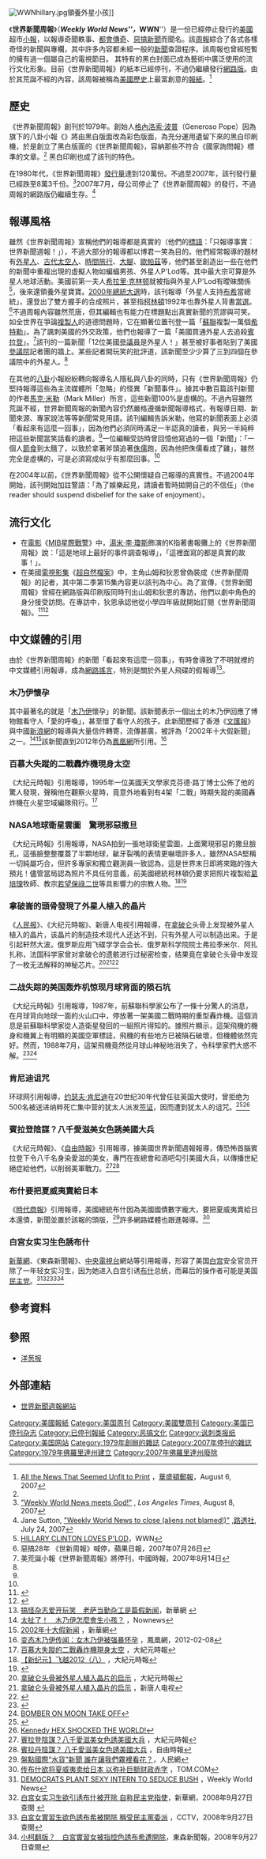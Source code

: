 {{noteTA
|1=zh-hans:希拉里;zh-hk:希拉莉;zh-tw:希拉蕊;
|2=zh-hans:布什;zh-hk:布殊;zh-tw:布希;
}}
[[File:WWNhillary.jpg|thumb]]領養外星小孩]]

《'''世界新聞周報'''》（'''''Weekly World News'''''，'''''WWN'''''）是一份已經停止發行的[[美國|美國]]超市[[小報|小報]]，以報導奇聞軼事、[[都會傳奇|都會傳奇]]、[[惡搞|惡搞新聞]]而聞名。該[[周報|周報]]綜合了各式各樣奇怪的新聞與專欄，其中許多內容都未經一般的[[新聞|新聞]]查證程序。該周報也曾經短暫的擁有過一個屬自己的電視節目。 其特有的黑白封面已成為藝術中廣泛使用的流行文化形象。目前《世界新聞周報》的紙本已經停刊，不過仍繼續發行[[網站|網路版]]。由於其荒誕不經的內容，該周報被稱為[[美國歷史|美國歷史]]上最富創意的[[報紙|報紙]]。<ref name="WP-8-06-07">[http://www.washingtonpost.com/wp-dyn/content/article/2007/08/06/AR2007080601293_pf.html All the News That Seemed Unfit to Print] {{Wayback|url=http://www.washingtonpost.com/wp-dyn/content/article/2007/08/06/AR2007080601293_pf.html |date=20220126214352 }}，[[華盛頓郵報|華盛頓郵報]]，August 6, 2007</ref>

== 歷史 ==
《世界新聞周報》創刊於1979年。創始人[[格內洛索·波普|格內洛索·波普]]（Generoso Pope）因為旗下的八卦小報《{{link-en|國家詢問報|The National Enquirer}}》將由黑白版面改為彩色版面，為充分運用遺留下來的黑白印刷機，於是創立了黑白版面的《世界新聞周報》，容納那些不符合《國家詢問報》標準的文章。<ref name="WP-8-06-07"/> 黑白印刷也成了該刊的特色。

在1980年代，《世界新聞周報》[[發行量|發行量]]達到120萬份。不過至2007年，該刊發行量已經跌至8萬3千份。<ref name="latimes">[http://www.latimes.com/news/printedition/suncommentary/la-oe-miller8aug08,1,2585103.story?coll=la-headlines-suncomment&ctrack=4&cset=true "Weekly World News meets God!"] {{Wayback|url=http://www.latimes.com/news/printedition/suncommentary/la-oe-miller8aug08,1,2585103.story?coll=la-headlines-suncomment&ctrack=4&cset=true |date=20110522061630 }}, ''Los Angeles Times'', August 8, 2007</ref>2007年7月，母公司{{link-en|美國媒體公司|American Media (publisher)}}停止了《世界新聞周報》的發行，不過周報的網路版仍繼續生存。<ref>Jane Sutton, [http://www.reuters.com/article/industryNews/idUSN7O23037320070724 "Weekly World News to close (aliens not blamed!)"] {{Wayback|url=http://www.reuters.com/article/industryNews/idUSN7O23037320070724 |date=20210904132625 }},[[路透社|路透社]], July 24, 2007</ref>

== 報導風格 ==
雖然《世界新聞周報》宣稱他們的報導都是真實的（他們的[[標語|標語]]：「只報導事實：世界新聞週報！」），不過大部分的報導都以博君一笑為目的。他們經常報導的題材有[[外星人|外星人]]、[[古代太空人|古代太空人]]、[[時間旅行|時間旅行]]、[[大腳怪|大腳]]、[[歐帕茲|歐帕茲]]等，他們甚至創造出一些在他們的新聞中重複出現的虛擬人物如蝙蝠男孩、外星人P'Lod等。其中最大宗可算是外星人地球活動。美國前第一夫人[[希拉里·克林顿|希拉里·克林顿]]就被指與外星人P'Lod有曖昧關係<ref name="plod">[https://web.archive.org/web/20060518045318/http://www.weeklyworldnews.com/features/aliens/58960 HILLARY CLINTON LOVES P'LOD]，WWN</ref>，後來還領養外星寶寶。[[2000年美國總統選舉|2000年總統大選]]時，該刊報導「外星人支持[[喬治·沃克·布希|布希]]當總統」，還登出了雙方握手的合成照片，甚至指[[比爾·柯林頓|柯林頓]]1992年也靠外星人背書[[1992年美國總統選舉|當選]]。<ref>惡搞28年 《世新周報》喊停，蘋果日報，2007年07月26日</ref>不過周報內容雖然荒唐，但其編輯也有能力在標題點出真實新聞的荒謬與可笑。如全世界在爭論[[複製人|複製人]]的道德問題時，它在顯著位置刊登一篇「[[蘇聯|蘇聯]]複製一萬個[[希特勒|希特勒]]」。為了諷刺美國的外交政策，他們也報導了一篇「美國買通外星人去追殺[[賓拉登|賓拉登]]」。<ref>美荒誕小報《世界新聞周報》將停刊，中國時報，2007年8月14日</ref>該刊的一篇新聞「12位美國[[參議員|參議員]]是外星人！」甚至被好事者貼到了美國[[參議院|參議院]]記者團的牆上。某些記者開玩笑的批評道，該新聞至少少算了三到四個在參議院中的外星人。<ref name="WP-8-06-07" />

在其他的[[八卦|八卦]]小報紛紛轉向報導名人隱私與八卦的同時，只有《世界新聞周報》仍堅持報導這些為主流媒體所「忽略」的怪異「新聞事件」。據其中數百篇該刊新聞的作者[[馬克·米勒|馬克·米勒]]（Mark Miller）所言，這些新聞100%是虛構的。不過內容雖然荒誕不經，世界新聞周報的新聞內容仍然嚴格遵循新聞報導格式，有報導日期、新聞來源、專家說法等等新聞常見用語。該刊編輯告訴米勒，他寫的新聞表面上必須「看起來有這麼一回事」，因為他們必須同時滿足一半認真的讀者，與另一半純粹把這些新聞當笑話看的讀者。<ref name="latimes" />一位編輯受訪時曾回憶他寫過的一個「新聞」：「一個人[[節食|節食]]到太餓了，以致於拿著斧頭追著[[侏儒|侏儒]]跑，因為他把侏儒看成了雞」，雖然完全是虛構的，可是必須寫成似乎有那麼回事。<ref name="WP-8-06-07" />

在2004年以前，《世界新聞周報》從不公開懷疑自己報導的真實性。不過2004年開始，該刊開始加註警語：「為了娛樂起見，請讀者暫時拋開自己的不信任」（the reader should suspend disbelief for the sake of enjoyment）。

== 流行文化 ==
*在[[電影|電影]]《[[MIB星際戰警|MIB星際戰警]]》中，[[湯米·李·瓊斯|湯米·李·瓊斯]]飾演的K指著書報攤上的《世界新聞周報》說：「這是地球上最好的事件調查報導」，「這裡面寫的都是真實的故事！」。
*在美國[[電視影集|電視影集]]《[[超自然檔案|超自然檔案]]》中，主角山姆和狄恩曾偽裝成《世界新聞周報》的記者，其中第二季第15集內容更以該刊為中心。為了宣傳，《世界新聞周報》曾經在網路版與印刷版同時刊出山姆和狄恩的專訪，他們以劇中角色的身分接受訪問。在專訪中，狄恩承認他從小學四年級就開始訂閱《世界新聞周報》。<ref>{{Cite web |url=http://www.weeklyworldnews.com/ |title=2007年2月18日WWN頭版 |accessdate=2007年2月19日 |archive-date=2007年2月19日 |archive-url=https://web.archive.org/web/20070219065941/http://www.weeklyworldnews.com/ |dead-url=no }}</ref><ref>{{Cite web |url=http://www.devotedfansnetwork.com/forums/showthread.php?t=31581 |title=專訪內容 |access-date=2008-09-16 |archive-date=2007-03-19 |archive-url=https://web.archive.org/web/20070319042052/http://www.devotedfansnetwork.com/forums/showthread.php?t=31581 }}</ref>

== 中文媒體的引用 ==
由於《世界新聞周報》的新聞「看起來有這麼一回事」，有時會導致了不明就裡的中文媒體引用報導，成為[[網路謠言|網路謠言]]，特別是關於外星人飛碟的假報導<ref>[http://news.xinhuanet.com/newmedia/2003-10/20/content_1131920.htm 搞怪杂志爱开玩笑　老萨当勤杂工是篇假新闻]，新華網 {{Wayback|url=http://news.xinhuanet.com/newmedia/2003-10/20/content_1131920.htm |date=20050316221144 }}</ref>。

===木乃伊懷孕===
其中最著名的就是「[[木乃伊|木乃伊]]懷孕」的新聞。該新聞表示一個出土的木乃伊回應了博物館看守人「愛的呼喚」，甚至懷了看守人的孩子。此新聞歷經了香港《[[文汇报_(香港)|文匯報]]》與中國[[新浪網|新浪網]]的報導與大量信件轉寄，流傳甚廣，被評為「2002年十大假新聞」之一。<ref>[http://www.ettoday.com/2002/11/06/521-1371996.htm 太扯了！　木乃伊怎麼會生小孩？] {{Wayback|url=http://www.ettoday.com/2002/11/06/521-1371996.htm |date=20090227093449 }}，Nownews</ref><ref>[http://news.xinhuanet.com/newmedia/2005-06/14/content_3083041_9.htm 2002年十大假新闻] {{Wayback|url=http://news.xinhuanet.com/newmedia/2005-06/14/content_3083041_9.htm |date=20120915011123 }}，新華網</ref>該新聞直到2012年仍為[[鳳凰網|鳳凰網]]所引用。<ref>[http://tech.ifeng.com/discovery/detail_2012_02/08/12371820_21.shtml 变态木乃伊传闻：女木乃伊被强暴怀孕] {{Wayback|url=http://tech.ifeng.com/discovery/detail_2012_02/08/12371820_21.shtml |date=20190712101731 }}，鳳凰網，2012-02-08</ref>

===百慕大失蹤的二戰轟炸機現身太空===
《大纪元時報》引用報導，1995年一位美國天文學家克芬德·路丁博士公佈了他的驚人發現，聲稱他在觀察火星時，竟意外地看到有4架「二戰」時期失蹤的美國轟炸機在火星空域編隊飛行。<ref>[http://www.epochtimes.com/b5/7/7/26/n1784245.htm 百慕大失蹤的二戰轟炸機現身太空] {{Wayback|url=http://www.epochtimes.com/b5/7/7/26/n1784245.htm |date=20201108042302 }}，大紀元時報</ref>

===NASA地球衛星雲圖　驚現邪惡撒旦===
《大纪元時報》引用報導，NASA拍到一張地球衛星雲圖，上面驚現邪惡的撒旦臉孔，這張臉整整覆蓋了半顆地球，齜牙裂嘴的表情更嚇壞許多人，雖然NASA堅稱一切純屬巧合，但許多專家和獨立觀測員一致認為，這是世界末日即將來臨的強大預兆！儘管當局認為照片不具任何意義，前美國總統柯林頓仍要求把照片複製給[[葛培理|葛培理]]牧師、教宗[[若望保祿二世|若望保祿二世]]等具影響力的宗教人物。<ref>[http://www.epochtimes.com/gb/12/1/29/n3497376.htm%E3%80%90%E6%96%B0%E7%BA%AA%E5%85%83%E3%80%91%E9%A3%9E%E8%B6%8A2012%EF%BC%88%E5%85%AB%EF%BC%89 【新纪元】飞越2012（八）] {{Wayback|url=http://www.epochtimes.com/gb/12/1/29/n3497376.htm%E3%80%90%E6%96%B0%E7%BA%AA%E5%85%83%E3%80%91%E9%A3%9E%E8%B6%8A2012%EF%BC%88%E5%85%AB%EF%BC%89 |date=20160304120956 }}，大紀元時報</ref><ref>{{Cite web |url=http://rumor.nownews.com/2009/10/26/515-2524560.htm#ixzz1siiupo1A |title=網路追追追／NASA地球衛星雲圖　驚現邪惡撒旦？ |accessdate=2012-04-21 |archive-date=2012-04-15 |archive-url=https://web.archive.org/web/20120415093457/http://rumor.nownews.com/2009/10/26/515-2524560.htm#ixzz1siiupo1A |dead-url=no }}</ref>

===拿破崙的頭骨發現了外星人植入的晶片===
《[[人民报_(美国)|人民报]]》、《大纪元時報》、新唐人电视引用報導，在[[拿破仑|拿破仑]]头骨上发现被外星人植入的晶片，该晶片的制造技术现代人还达不到，只有外星人可以制造出来。于是引起轩然大波。俄罗斯应用飞碟学学会会长、俄罗斯科学院院士弗拉季米尔．阿扎扎称，法国科学家曾对拿破仑的遗骸进行过秘密检查，结果竟在拿破仑头骨中发现了一枚无法解释的神秘芯片。<ref>[http://www.epochtimes.com/gb/11/10/14/n3400243p.htm%E6%8B%BF%E7%A0%B4%E4%BE%96%E9%A0%AD%E9%AA%A8%E8%A2%AB%E5%A4%96%E6%98%9F%E4%BA%BA%E6%A4%8D%E5%85%A5%E6%99%B6%E7%89%87%E7%9A%84%E5%95%9F%E7%A4%BA 拿破仑头骨被外星人植入晶片的启示] {{Wayback|url=http://www.epochtimes.com/gb/11/10/14/n3400243p.htm%E6%8B%BF%E7%A0%B4%E4%BE%96%E9%A0%AD%E9%AA%A8%E8%A2%AB%E5%A4%96%E6%98%9F%E4%BA%BA%E6%A4%8D%E5%85%A5%E6%99%B6%E7%89%87%E7%9A%84%E5%95%9F%E7%A4%BA |date=20160304121143 }}，大紀元時報</ref><ref>[http://www.ntdtv.com/xtr/gb/2011/10/13/a602306.html.-%E6%8B%BF%E7%A0%B4%E4%BB%91%E5%A4%B4%E9%AA%A8%E8%A2%AB%E5%A4%96%E6%98%9F%E4%BA%BA%E6%A4%8D%E5%85%A5%E6%99%B6%E7%89%87%E7%9A%84%E5%90%AF%E7%A4%BA.html 拿破仑头骨被外星人植入晶片的启示] {{Wayback|url=http://www.ntdtv.com/xtr/gb/2011/10/13/a602306.html.-%E6%8B%BF%E7%A0%B4%E4%BB%91%E5%A4%B4%E9%AA%A8%E8%A2%AB%E5%A4%96%E6%98%9F%E4%BA%BA%E6%A4%8D%E5%85%A5%E6%99%B6%E7%89%87%E7%9A%84%E5%90%AF%E7%A4%BA.html |date=20180723152636 }}，新唐人电视</ref><ref>{{Cite web |url=http://weeklyworldnews.com/headlines/15207/alien-chip-in-napoleons-skull/ |title=ALIEN CHIP IN NAPOLEON’S SKULL |access-date=2012-04-21 |archive-url=https://web.archive.org/web/20120424094931/http://weeklyworldnews.com/headlines/15207/alien-chip-in-napoleons-skull |archive-date=2012-04-24 |dead-url=yes }}</ref>

===二战失踪的美国轰炸机惊现月球背面的陨石坑===
《大纪元時報》引用報導，1987年，前蘇聯科學家公布了一條十分驚人的消息，在月球背向地球一面的火山口中，停放著一架美國二戰時期的重型轟炸機。這個消息是前蘇聯科學家從人造衛星發回的一組照片得知的。據照片顯示，這架飛機的機身和機翼上有明顯的美國空軍標誌，飛機的有些地方已被隕石破壞，但機體依然完好。然而，1988年7月，這架飛機竟然從月球山神秘地消失了，令科學家們大惑不解。<ref>{{Cite web |url=http://www.epochtimes.com/b5/1/9/17/c6002.htm |title=人類曾經被毀滅:月亮的起源 |accessdate=2013-06-01 |archive-date=2013-06-02 |archive-url=https://web.archive.org/web/20130602100021/http://www.epochtimes.com/b5/1/9/17/c6002.htm |dead-url=no }}</ref><ref>[http://books.google.com.tw/books?id=-O0DAAAAMBAJ&pg=PA3&lpg=PA3&dq=Bomber++on+the+MOON+Weekly+World+News&source=bl&ots=XPh-n-ci9o&sig=HrXeecHac6hK-NsbJv-3O6pXQCc&hl=zh-TW&sa=X&ei=SAOqUbb6NcfckgXq7oGAAQ&ved=0CE8Q6AEwAw#v=onepage&q=Bomber%20%20on%20the%20MOON%20Weekly%20World%20News&f=false BOMBER ON MOON TAKE OFF]</ref>

===肯尼迪诅咒===
环球网引用報導，[[约瑟夫·肯尼迪|约瑟夫·肯尼迪]]在20世纪30年代曾任驻英国大使时，曾拒绝为500名被送进纳粹死亡集中营的犹太人派发[[签证|签证]]，因而遭到犹太人的诅咒。<ref>{{Cite web |url=http://history.huanqiu.com/world/2009-03/394204_4.html |title=肯尼迪家族3种诅咒 幕后是家族性格 |accessdate=2013-06-05 |archive-date=2009-03-11 |archive-url=https://web.archive.org/web/20090311152905/http://history.huanqiu.com/world/2009-03/394204_4.html |dead-url=no }}</ref><ref>[http://books.google.co.uk/books?id=CfMDAAAAMBAJ&pg=PA12&lpg=PA12&dq=joseph+kennedy+500+jew+visa+Chaim+Gutnick&source=bl&ots=4nNucfvA7e&sig=APxliJ6B-cSXTOqMecdcLAVwRao&hl=zh-TW&sa=X&ei=gyucUaKFOPCZiAeuwIFA&ved=0CD8Q6AEwAg#v=onepage&q=joseph%20kennedy%20500%20jew%20visa%20Chaim%20Gutnick&f=false Kennedy HEX SHOCKED THE WORLD!]</ref>

===賓拉登陰謀？八千愛滋美女色誘美國大兵===
《大纪元時報》、《[[自由時報|自由時報]]》引用報導，據美國世界新聞週報報導，傳恐怖首腦賓拉登下令八千名身染愛滋的美女，專門在夜總會和酒吧勾引美國大兵，以傳播世紀絕症給他們，以削弱美軍戰力。<ref>[http://www.epochtimes.com/b5/3/7/8/n339409.htm 賓拉登陰謀？八千愛滋美女色誘美國大兵] {{Wayback|url=http://www.epochtimes.com/b5/3/7/8/n339409.htm |date=20201107171848 }}，大紀元時報</ref><ref>[http://www.libertytimes.com.tw/2003/new/jul/8/today-int2.htm 賓拉丹陰謀？ 八千愛滋美女色誘美國大兵] {{Wayback|url=http://www.libertytimes.com.tw/2003/new/jul/8/today-int2.htm |date=20110628053225 }}，自由時報</ref>

===布什要把夏威夷賣給日本===
《[[時代商報|時代商報]]》引用報導，美國總統布什因為美國國債數字龐大，要把夏威夷賣給日本還債，新聞並置於該報的頭版，<ref>[http://220.194.47.126/g2b/news.xinhuanet.com/zgjx/2008-03/28/content_7873599_1.htm 盤點國際“水貨”新聞 誰在讓我們霧裡看花？]{{dead link|date=2017年11月 |bot=InternetArchiveBot |fix-attempted=yes }}，人民網</ref>許多網路媒體也跟進報導。<ref>[http://biz.cn.yahoo.com/050518/2/9vcg.html 传布什欲将夏威夷卖给日本 以弥补巨额财政赤字] {{Webarchive|url=https://archive.is/20120707194327/http://biz.cn.yahoo.com/050518/2/9vcg.html |date=2012-07-07 }}，TOM.COM</ref>

===白宫女实习生色誘布什===
[[新華網|新華網]]、《東森新聞報》、[[中国中央电视台|中央電視台]]網站等引用報導，形容了美国[[白宫|白宫]]安全官员开除了一年轻女实习生，因为她进入白宫引诱[[乔治·沃克·布什|布什]]总统，而幕后的操作者可能是美国[[民主黨_(美國)|民主党]]。<ref>[http://www.freerepublic.com/focus/f-news/2004697/posts DEMOCRATS PLANT SEXY INTERN TO SEDUCE BUSH] {{Wayback|url=http://www.freerepublic.com/focus/f-news/2004697/posts |date=20201104004834 }}，Weekly World News</ref><ref>[http://news.xinhuanet.com/world/2008-04/25/content_8050447.htm 白宫女实习生欲引诱布什被开除 自称民主党指使]，新華網，2008年9月27日查閱 {{Wayback|url=http://news.xinhuanet.com/world/2008-04/25/content_8050447.htm |date=20080921211452 }}</ref><ref>[http://news.cctv.com/world/20080425/110087.shtml 白宮女實習生欲色誘布希被開除 稱受民主黨委派] {{Wayback|url=http://news.cctv.com/world/20080425/110087.shtml |date=20180404134954 }}，CCTV，2008年9月27日查閱</ref><ref>[http://www.nownews.com/2008/04/26/91-2266609.htm 小柯翻版？　白宮實習女被指控色誘布希遭開除]，東森新聞報，2008年9月27日查閱</ref>

== 參考資料 ==
{{Reflist|2}}

== 參照 ==
*[[洋葱报|洋葱报]]

== 外部連結 ==
*[http://www.weeklyworldnews.com/ 世界新聞週報網站]{{Wayback|url=http://www.weeklyworldnews.com/ |date=20070219065941 }}

{{DEFAULTSORT:Weekly World News}}
[[Category:美國報紙|Category:美國報紙]]
[[Category:美国周刊|Category:美国周刊]]
[[Category:美國雙周刊|Category:美國雙周刊]]
[[Category:美国已停刊杂志|Category:美国已停刊杂志]]
[[Category:已停刊報紙|Category:已停刊報紙]]
[[Category:恶搞文化|Category:恶搞文化]]
[[Category:讽刺类报纸|Category:讽刺类报纸]]
[[Category:美国网站|Category:美国网站]]
[[Category:1979年創辦的雜誌|Category:1979年創辦的雜誌]]
[[Category:2007年停刊的雜誌|Category:2007年停刊的雜誌]]
[[Category:1979年佛羅里達州建立|Category:1979年佛羅里達州建立]]
[[Category:2007年佛羅里達州廢除|Category:2007年佛羅里達州廢除]]